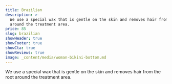 ```yaml
---
title: Brazilian
description: >-
  We use a special wax that is gentle on the skin and removes hair from the root
  around the treatment area.
price: 85
slug: brazilian
showHeader: true
showFooter: true
showCta: true
showReviews: true
image: _content/media/woman-bikini-bottom.md
---
```


We use a special wax that is gentle on the skin and removes hair from the root around the treatment area.
